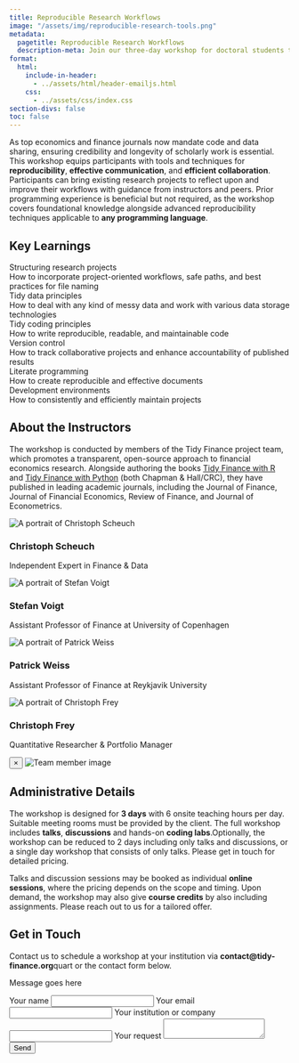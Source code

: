 ```yaml
---
title: Reproducible Research Workflows 
image: "/assets/img/reproducible-research-tools.png"
metadata:
  pagetitle: Reproducible Research Workflows 
  description-meta: Join our three-day workshop for doctoral students to master reproducible research workflows and improve research communication, suitable for any coding language.
format:
  html:
    include-in-header: 
      - ../assets/html/header-emailjs.html
    css: 
      - ../assets/css/index.css
section-divs: false
toc: false
---
```


As top economics and finance journals now mandate code and data sharing, ensuring credibility and longevity of scholarly work is essential. This workshop equips participants with tools and techniques for **reproducibility**, **effective communication**, and **efficient collaboration**. Participants can bring existing research projects to reflect upon and improve their workflows with guidance from instructors and peers. Prior programming experience is beneficial but not required, as the workshop covers foundational knowledge alongside advanced reproducibility techniques applicable to **any programming language**.
 
## Key Learnings 

```{=html}
<div class="workshop">
  <div class="module">
    <div class="module-title">Structuring research projects</div>
    <div class="module-description">How to incorporate project-oriented workflows, safe paths, and best practices for file naming</div>
  </div>
  <div class="module">
    <div class="module-title">Tidy data principles</div>
    <div class="module-description">How to deal with any kind of messy data and work with various data storage technologies</div>
  </div>
  <div class="module">
    <div class="module-title">Tidy coding principles</div>
    <div class="module-description">How to write reproducible, readable, and maintainable code</div>
  </div>
  <div class="module">
    <div class="module-title">Version control</div>
    <div class="module-description">How to track collaborative projects and enhance accountability of published results</div>
  </div>
  <div class="module">
    <div class="module-title">Literate programming</div>
    <div class="module-description">How to create reproducible and effective documents</div>
  </div>
  <div class="module">
    <div class="module-title">Development environments</div>
    <div class="module-description">How to consistently and efficiently maintain projects</div>
  </div>
</div>
```

## About the Instructors

The workshop is conducted by members of the Tidy Finance project team, which promotes a transparent, open-source approach to financial economics research. Alongside authoring the books [Tidy Finance with R](../r/index.qmd) and [Tidy Finance with Python](../python/index.qmd)  (both Chapman & Hall/CRC), they have published in leading academic journals, including the Journal of Finance, Journal of Financial Economics, Review of Finance, and Journal of Econometrics.

```{=html} 
<div class="team-grid">
    <div class="team-member" data-info="Christoph Scheuch is an independent data science and business intelligence expert. He co-created and maintains the Tidy Finance project, a transparent, open-source approach to research in financial economics. Alongside contributing to Tidy Finance, its maintainers have published in leading academic journals, including the Journal of Finance, Journal of Financial Economics, Review of Finance, and Journal of Econometrics. Christoph previously held the roles of Head of Artificial Intelligence, Director of Product, and Head of BI & Data Science at the social trading platform wikifolio.com. He was an external lecturer at the Vienna University of Economics and Business (WU), where he obtained his PhD in finance as part of the Vienna Graduate School of Finance (VGSF)." data-img="../assets/img/christoph_scheuch.jpeg">
      <img src="../assets/img/christoph_scheuch.jpeg" alt="A portrait of Christoph Scheuch">
      <h3>Christoph Scheuch</h3>
      <p>Independent Expert in Finance & Data</p>
    </div>
    <div class="team-member" data-info="Stefan Voigt is an Assistant Professor of Finance at the Department of Economics at the University in Copenhagen and a research fellow at the Danish Finance Institute. His research focuses on blockchain technology, high-frequency trading, and financial econometrics. Stefan’s research has been published in the leading finance and econometrics journals and he received the Danish Finance Institute Teaching Award 2022 for his courses for students and practitioners on empirical finance based on Tidy Finance." data-img="../assets/img/stefan_voigt.jpeg">
      <img src="../assets/img/stefan_voigt.jpeg" alt="A portrait of Stefan Voigt">
      <h3>Stefan Voigt</h3>
      <p>Assistant Professor of Finance at University of Copenhagen</p>
    </div>
    <div class="team-member" data-info="Patrick Weiss is an Assistant Professor of Finance at Reykjavik University and an external lecturer at the Vienna University of Economics and Business. His research activity centers around the intersection of empirical asset pricing and corporate finance, with his research appearing in leading journals in financial economics. Patrick is especially passionate about empirical asset pricing and strives to understand the impact of methodological uncertainty on research outcomes." data-img="../assets/img/patrick_weiss.jpeg">
      <img src="../assets/img/patrick_weiss.jpeg" alt="A portrait of Patrick Weiss">
      <h3>Patrick Weiss</h3>
      <p>Assistant Professor of Finance at Reykjavik University</p>
    </div>
    <div class="team-member" data-info="Christoph Frey is a Quantitative Researcher and Portfolio Manager at a family office in Hamburg and Research Fellow at the Centre for Financial Econometrics, Asset Markets and Macroeconomic Policy at Lancaster University. Prior to this, he was the leading quantitative researcher for systematic multi-asset strategies at Berenberg Bank and worked as an Assistant Professor at the Erasmus Universiteit Rotterdam. Christoph published research on Bayesian Econometrics and specializes in financial econometrics and portfolio optimization problems." data-img="../assets/img/christoph_frey.jpeg">
      <img src="../assets/img/christoph_frey.jpeg" alt="A portrait of Christoph Frey">
      <h3>Christoph Frey</h3>
      <p>Quantitative Researcher & Portfolio Manager</p>
    </div>
  </div>
  <div id="overlay" class="overlay">
    <div class="overlay-content">
      <button class="close-overlay">&times;</button>
      <img id="overlay-img" src="" alt="Team member image">
      <p id="overlay-info"></p>
    </div>
  </div>
  <script src="../assets/js/overlay.js"></script>
```

## Administrative Details

The workshop is designed for **3 days** with 6 onsite teaching hours per day. Suitable meeting rooms must be provided by the client. The full workshop includes **talks**, **discussions** and hands-on **coding labs**.Optionally, the workshop can be reduced to 2 days including only talks and discussions, or a single day workshop that consists of only talks. Please get in touch for detailed pricing.

Talks and discussion sessions may be booked as individual **online sessions**, where the pricing depends on the scope and timing. Upon demand, the workshop may also give **course credits** by also including assignments. Please reach out to us for a tailored offer.

## Get in Touch

Contact us to schedule a workshop at your institution via **contact@tidy-finance.org**quart  or the contact form below. 

```{=html} 
<div id="form-container">
  <div id="toast">
    <p id="toast-message">Message goes here</p>
  </div>
  <form id="contact-form">
    <input type="hidden" name="contact_number">
    <label>Your name</label>
    <input type="text" name="user_name">
    <label>Your email</label>
    <input type="email" name="user_email">
    <label>Your institution or company</label>
    <input type="text" name="user_institution">
    <label>Your request</label>
    <textarea name="message"></textarea>
    <input type="submit" value="Send">
  </form>
</div>
```  

